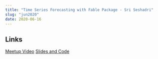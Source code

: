 ```yaml
---
title: "Time Series Forecasting with Fable Package - Sri Seshadri"
slug: "jun2020"
date: 2020-06-16
---
```


## Links
[Meetup Video](https://www.youtube.com/watch?v=Iwp6d9z_HLw)
[Slides and Code](https://github.com/srivathsesh/IndyUseRTimeSeries)

